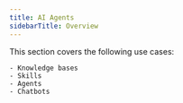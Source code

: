 ```yaml
---
title: AI Agents
sidebarTitle: Overview
---
```


This section covers the following use cases:
    
    - Knowledge bases
    - Skills
    - Agents
    - Chatbots
